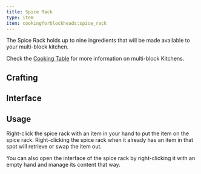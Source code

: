```yaml
---
title: Spice Rack
type: item
item: cookingforblockheads:spice_rack
---
```



The Spice Rack holds up to nine ingredients that will be made available to your multi-block kitchen.

Check the [Cooking Table](cooking_table) for more information on multi-block Kitchens.

## Crafting

<CraftingRecipe recipe="cookingforblockheads:spice_rack" />

## Interface

<InterfaceScreen screen={spiceRackImage.src}>
    <InterfaceArea x="12" y="32" width="328" height="40" name="Storage" color="lime" />
    <InterfaceArea x="12" y="96" width="328" height="112" name="Player Inventory" color="purple" />
    <InterfaceArea x="12" y="212" width="328" height="40" name="Player Hotbar" color="purple" />
</InterfaceScreen>

## Usage

Right-click the spice rack with an item in your hand to put the item on the spice rack. Right-clicking the spice rack when it already has an item in that spot will retrieve or swap the item out.

You can also open the interface of the spice rack by right-clicking it with an empty hand and manage its content that way.
